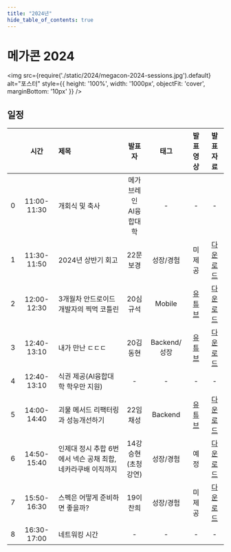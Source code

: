 ```yaml
---
title: "2024년"
hide_table_of_contents: true
---
```


# 메가콘 2024

<img src={require('./static/2024/megacon-2024-sessions.jpg').default} alt="포스터" style={{ height: '100%', width: '1000px', objectFit: 'cover', marginBottom: '10px' }} />

## 일정

| | 시간 | 제목 |     발표자      |                   태그                   | 발표 영상 | 발표자료
|---:| :--: | :--- |:------------:|:--------------------------------------:| :---: | :---: |
| 0 | 11:00-11:30 | 개회식 및 축사 |메가브레인<br/>AI융합대학 |                  -                      | - | - |
| 1 |11:30-11:50| 2024년 상반기 회고 |    22문보경     |                   성장/경험                   | 미제공 | [다운로드](https://docs.google.com/presentation/d/1MuSGTETJBt8ntzaI4eVYwtDeBp_gZapO/edit?usp=sharing&ouid=117719804488263619306&rtpof=true&sd=true) |
| 2 |12:00-12:30| 3개월차 안드로이드 개발자의 찍먹 코틀린 |    20심규석     |                 Mobile                 |[유튜브](https://youtu.be/Ov4WGdpkWOY) | [다운로드](https://docs.google.com/presentation/d/1JHEDfiQxu3XVY4N-WiOHFl3NikZfoIdV/edit?usp=sharing&ouid=117719804488263619306&rtpof=true&sd=true) |
| 3 | 12:40-13:10| 내가 만난 ㄷㄷㄷ |    20김동현     |                Backend/성장                 |[유튜브](https://www.youtube.com/watch?v=w9OVJ-wiKDo) | [다운로드](https://drive.google.com/file/d/1UmqTpHfwjYiN0GW0fuM59UVGTfo6TKm8/view?usp=sharing) |
| 4 | 12:40-13:10| 식권 제공(AI융합대학 학우만 지원) |      -       |                -                        |- | - |
| 5 |14:00-14:40| 괴물 메서드 리팩터링과 성능개선하기  |    22임채성     |                Backend                 |[유튜브](https://www.youtube.com/watch?v=C2ns5fGUxz8) | [다운로드](https://docs.google.com/presentation/d/1UeRyzxEmeqqMQBqcabRFb4s0-egNAYy9/edit?usp=sharing&ouid=117719804488263619306&rtpof=true&sd=true) |
| 6 | 14:50-15:40| 인제대 정시 추합 6번에서 넥슨 공채 최합, 네카라쿠배 이직까지 | 14강승현<br/>(초청 강연) | 성장/경험 | 예정 | [다운로드](https://docs.google.com/presentation/d/1KX4MNJpjA3QYvUNuQxmE0wZdKj2by_TB/edit?usp=sharing&ouid=117719804488263619306&rtpof=true&sd=true) |
| 7 |15:50-16:30| 스펙은 어떻게 준비하면 좋을까? | 19이찬희 | 성장/경험 | 미제공 | [다운로드](https://docs.google.com/presentation/d/1qDjxwkPlJaGZY5KKVxky6xfqjhlu5_Gz/edit?usp=sharing&ouid=117719804488263619306&rtpof=true&sd=true) |
| 8 | 16:30-17:00 | 네트워킹 시간 | - |-| -|-|-|